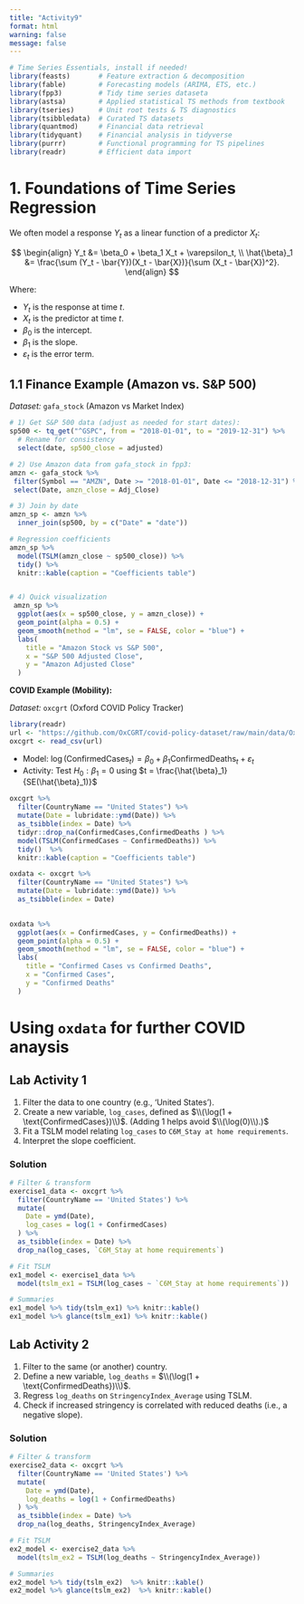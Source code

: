```yaml
---
title: "Activity9"
format: html
warning: false
message: false
---
```


```r
# Time Series Essentials, install if needed!
library(feasts)       # Feature extraction & decomposition
library(fable)        # Forecasting models (ARIMA, ETS, etc.)
library(fpp3)         # Tidy time series dataseta
library(astsa)        # Applied statistical TS methods from textbook
library(tseries)      # Unit root tests & TS diagnostics
library(tsibbledata)  # Curated TS datasets
library(quantmod)     # Financial data retrieval
library(tidyquant)    # Financial analysis in tidyverse
library(purrr)        # Functional programming for TS pipelines
library(readr)        # Efficient data import
```



# 1. Foundations of Time Series Regression

We often model a response $Y_t$ as a linear function of a predictor $X_t$:

$$
\begin{align}
Y_t &= \beta_0 + \beta_1 X_t + \varepsilon_t, \\
\hat{\beta}_1 &= \frac{\sum (Y_t - \bar{Y})(X_t - \bar{X})}{\sum (X_t - \bar{X})^2}.
\end{align}
$$

Where:

- $Y_t$ is the response at time $t$.
- $X_t$ is the predictor at time $t$.
- $\beta_0$ is the intercept.
- $\beta_1$ is the slope.
- $\varepsilon_t$ is the error term.

## 1.1 Finance Example (Amazon vs. S&P 500)

*Dataset:* `gafa_stock` (Amazon vs Market Index)  

```r
# 1) Get S&P 500 data (adjust as needed for start dates):
sp500 <- tq_get("^GSPC", from = "2018-01-01", to = "2019-12-31") %>%
  # Rename for consistency
  select(date, sp500_close = adjusted)

# 2) Use Amazon data from gafa_stock in fpp3:
amzn <- gafa_stock %>%
 filter(Symbol == "AMZN", Date >= "2018-01-01", Date <= "2018-12-31") %>%
 select(Date, amzn_close = Adj_Close)

# 3) Join by date
amzn_sp <- amzn %>%
  inner_join(sp500, by = c("Date" = "date")) 

# Regression coefficients
amzn_sp %>% 
  model(TSLM(amzn_close ~ sp500_close)) %>% 
  tidy() %>% 
  knitr::kable(caption = "Coefficients table")


# 4) Quick visualization
 amzn_sp %>%
  ggplot(aes(x = sp500_close, y = amzn_close)) +
  geom_point(alpha = 0.5) +
  geom_smooth(method = "lm", se = FALSE, color = "blue") +
  labs(
    title = "Amazon Stock vs S&P 500",
    x = "S&P 500 Adjusted Close",
    y = "Amazon Adjusted Close"
  )
```

**COVID Example (Mobility):**  

*Dataset:* `oxcgrt` (Oxford COVID Policy Tracker)  

```r
library(readr)
url <- "https://github.com/OxCGRT/covid-policy-dataset/raw/main/data/OxCGRT_compact_national_v1.csv"
oxcgrt <- read_csv(url)
```


- Model: $\log(\text{ConfirmedCases}_t) = \beta_0 + \beta_1\text{ConfirmedDeaths}_t + \varepsilon_t$  
- Activity: Test $H_0: \beta_1=0$ using $t = \frac{\hat{\beta}_1}{SE(\hat{\beta}_1)}$  

```r
oxcgrt %>% 
  filter(CountryName == "United States") %>% 
  mutate(Date = lubridate::ymd(Date)) %>% 
  as_tsibble(index = Date) %>% 
  tidyr::drop_na(ConfirmedCases,ConfirmedDeaths ) %>% 
  model(TSLM(ConfirmedCases ~ ConfirmedDeaths)) %>% 
  tidy()  %>% 
  knitr::kable(caption = "Coefficients table")
```


```r
oxdata <- oxcgrt %>% 
  filter(CountryName == "United States") %>% 
  mutate(Date = lubridate::ymd(Date)) %>% 
  as_tsibble(index = Date) 
  

oxdata %>% 
  ggplot(aes(x = ConfirmedCases, y = ConfirmedDeaths)) +
  geom_point(alpha = 0.5) +
  geom_smooth(method = "lm", se = FALSE, color = "blue") +
  labs(
    title = "Confirmed Cases vs Confirmed Deaths",
    x = "Confirmed Cases",
    y = "Confirmed Deaths"
  )
```

#  Using `oxdata` for further COVID anaysis

## Lab Activity 1

1. Filter the data to one country (e.g., 'United States').
2. Create a new variable, `log_cases`, defined as $\\(\log(1 + \text{ConfirmedCases})\\)$. 
   (Adding 1 helps avoid $\\(\log(0)\\).)$
3. Fit a TSLM model relating `log_cases` to `C6M_Stay at home requirements`.
4. Interpret the slope coefficient.

### Solution

```r
# Filter & transform
exercise1_data <- oxcgrt %>%
  filter(CountryName == 'United States') %>%
  mutate(
    Date = ymd(Date),
    log_cases = log(1 + ConfirmedCases)
  ) %>%
  as_tsibble(index = Date) %>%
  drop_na(log_cases, `C6M_Stay at home requirements`)

# Fit TSLM
ex1_model <- exercise1_data %>%
  model(tslm_ex1 = TSLM(log_cases ~ `C6M_Stay at home requirements`))

# Summaries
ex1_model %>% tidy(tslm_ex1) %>% knitr::kable()
ex1_model %>% glance(tslm_ex1) %>% knitr::kable()
```


## Lab Activity 2

1. Filter to the same (or another) country.
2. Define a new variable, `log_deaths` = $\\(\log(1 + \text{ConfirmedDeaths})\\)$.
3. Regress `log_deaths` on `StringencyIndex_Average` using TSLM.
4. Check if increased stringency is correlated with reduced deaths (i.e., a negative slope).


### Solution

```r
# Filter & transform
exercise2_data <- oxcgrt %>%
  filter(CountryName == 'United States') %>%
  mutate(
    Date = ymd(Date),
    log_deaths = log(1 + ConfirmedDeaths)
  ) %>%
  as_tsibble(index = Date) %>%
  drop_na(log_deaths, StringencyIndex_Average)

# Fit TSLM
ex2_model <- exercise2_data %>%
  model(tslm_ex2 = TSLM(log_deaths ~ StringencyIndex_Average))

# Summaries
ex2_model %>% tidy(tslm_ex2)  %>% knitr::kable()
ex2_model %>% glance(tslm_ex2)  %>% knitr::kable()
```



